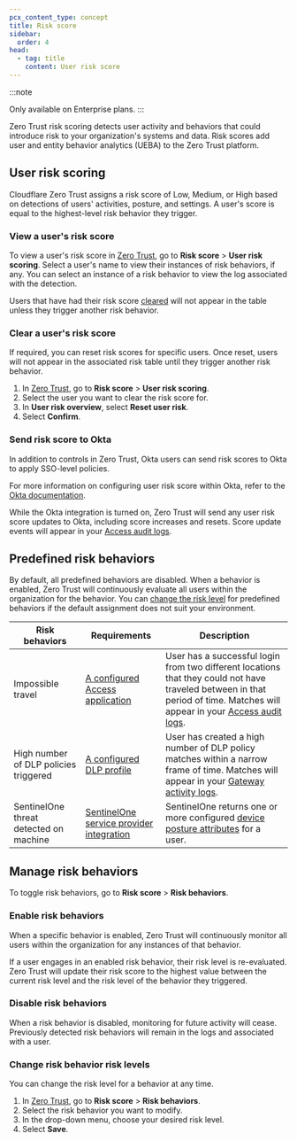 ```yaml
---
pcx_content_type: concept
title: Risk score
sidebar:
  order: 4
head:
  - tag: title
    content: User risk score
---
```



:::note

Only available on Enterprise plans.
:::

Zero Trust risk scoring detects user activity and behaviors that could introduce risk to your organization's systems and data. Risk scores add user and entity behavior analytics (UEBA) to the Zero Trust platform.

## User risk scoring

Cloudflare Zero Trust assigns a risk score of Low, Medium, or High based on detections of users' activities, posture, and settings. A user's score is equal to the highest-level risk behavior they trigger.

### View a user's risk score

To view a user's risk score in [Zero Trust](https://one.dash.cloudflare.com/), go to **Risk score** > **User risk scoring**. Select a user's name to view their instances of risk behaviors, if any. You can select an instance of a risk behavior to view the log associated with the detection.

Users that have had their risk score [cleared](#clear-a-users-risk-score) will not appear in the table unless they trigger another risk behavior.

### Clear a user's risk score

If required, you can reset risk scores for specific users. Once reset, users will not appear in the associated risk table until they trigger another risk behavior.

1. In [Zero Trust](https://one.dash.cloudflare.com/), go to **Risk score** > **User risk scoring**.
2. Select the user you want to clear the risk score for.
3. In **User risk overview**, select **Reset user risk**.
4. Select **Confirm**.

### Send risk score to Okta

In addition to controls in Zero Trust, Okta users can send risk scores to Okta to apply SSO-level policies.

<Render file="send-risk-scores-okta" />

For more information on configuring user risk score within Okta, refer to the [Okta documentation](https://help.okta.com/oie/en-us/content/topics/itp/overview.htm).

While the Okta integration is turned on, Zero Trust will send any user risk score updates to Okta, including score increases and resets. Score update events will appear in your [Access audit logs](/cloudflare-one/insights/logs/audit-logs/).

## Predefined risk behaviors

By default, all predefined behaviors are disabled. When a behavior is enabled, Zero Trust will continuously evaluate all users within the organization for the behavior. You can [change the risk level](#change-risk-behavior-risk-levels) for predefined behaviors if the default assignment does not suit your environment.

| Risk behaviors                         | Requirements                                                                                                | Description                                                                                                                                                                                                            |
| -------------------------------------- | ----------------------------------------------------------------------------------------------------------- | ---------------------------------------------------------------------------------------------------------------------------------------------------------------------------------------------------------------------- |
| Impossible travel                      | [A configured Access application](/cloudflare-one/applications/)                                            | User has a successful login from two different locations that they could not have traveled between in that period of time. Matches will appear in your [Access audit logs](/cloudflare-one/insights/logs/audit-logs/). |
| High number of DLP policies triggered  | [A configured DLP profile](/cloudflare-one/policies/data-loss-prevention/dlp-profiles/)                     | User has created a high number of DLP policy matches within a narrow frame of time. Matches will appear in your [Gateway activity logs](/cloudflare-one/insights/logs/gateway-logs/).                                  |
| SentinelOne threat detected on machine | [SentinelOne service provider integration](/cloudflare-one/identity/devices/service-providers/sentinelone/) | SentinelOne returns one or more configured [device posture attributes](/cloudflare-one/identity/devices/service-providers/sentinelone/#device-posture-attributes) for a user.                                          |

## Manage risk behaviors

To toggle risk behaviors, go to **Risk score** > **Risk behaviors**.

### Enable risk behaviors

When a specific behavior is enabled, Zero Trust will continuously monitor all users within the organization for any instances of that behavior.

If a user engages in an enabled risk behavior, their risk level is re-evaluated. Zero Trust will update their risk score to the highest value between the current risk level and the risk level of the behavior they triggered.

### Disable risk behaviors

When a risk behavior is disabled, monitoring for future activity will cease. Previously detected risk behaviors will remain in the logs and associated with a user.

### Change risk behavior risk levels

You can change the risk level for a behavior at any time.

1. In [Zero Trust](https://one.dash.cloudflare.com/), go to **Risk score** > **Risk behaviors**.
2. Select the risk behavior you want to modify.
3. In the drop-down menu, choose your desired risk level.
4. Select **Save**.
